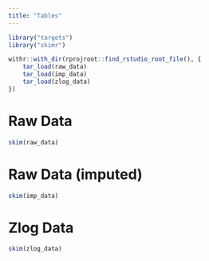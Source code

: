 ```yaml
---
title: "Tables"
---
```


```r
library("targets")
library("skimr")

withr::with_dir(rprojroot::find_rstudio_root_file(), {
    tar_load(raw_data)
    tar_load(imp_data)
    tar_load(zlog_data)
})
```

# Raw Data

```r
skim(raw_data)
```

# Raw Data (imputed)

```r
skim(imp_data)
```

# Zlog Data

```r
skim(zlog_data)
```
